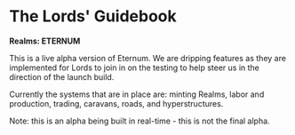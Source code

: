# The Lords' Guidebook 

**Realms: ETERNUM**

This is a live alpha version of Eternum. We are dripping features as they are implemented for Lords to join in on the testing to help steer us in the direction of the launch build. 

Currently the systems that are in place are: minting Realms, labor and production, trading, caravans, roads, and hyperstructures. 

Note: this is an alpha being built in real-time - this is not the final alpha.


